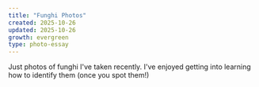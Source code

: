 ```yaml
---
title: "Funghi Photos"
created: 2025-10-26
updated: 2025-10-26
growth: evergreen
type: photo-essay
---
```


Just photos of funghi I've taken recently. I've enjoyed getting into learning how to identify them (once you spot them!)


<AutoGallery
  folder="funghi"
  columns={1}
  altPrefix="Funghi specimen"
/>
